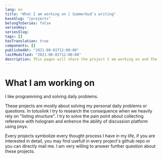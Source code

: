 ```yaml
---
lang: en
title: "What I am working on | Summerbud's writing"
baseSlug: "/projects"
belongToSeries: false
seriesKey: 
seriesSlug: 
tags: []
hasTranslation: true
components: []
publishedAt: "2021-08-01T12:00:00"
lastModified: "2021-08-01T12:00:00"
description: This pages will share the project I am working on and the dev log of it.
---
```


# What I am working on 

I like programming and solving daily problems.

These projects are mostly about solving my personal daily problems or questions. In totuslink I try to research the consequence when we heavily rely on "listing structure". I try to solve the pain point about collecting reference with hologram and enhence the ability of discussion platform using pnyx.

Every projects symbolize every thought process I have in my life, if you are interested in detail, you may find usefull in every project's github repo or you can directly mail me. I am very willing to answer further question about these projects. 